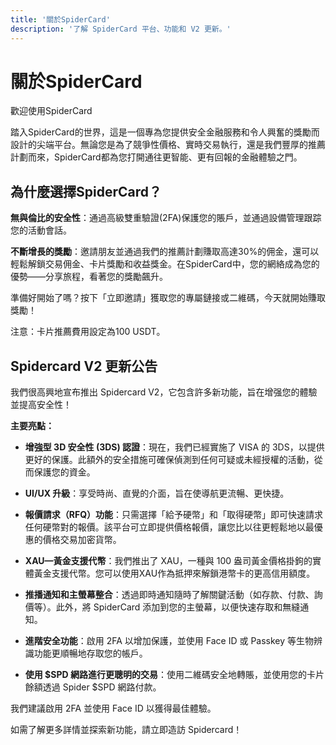 ```yaml
---
title: '關於SpiderCard'
description: '了解 SpiderCard 平台、功能和 V2 更新。'
---
```


# 關於SpiderCard

<Info>
歡迎使用SpiderCard

踏入SpiderCard的世界，這是一個專為您提供安全金融服務和令人興奮的獎勵而設計的尖端平台。無論您是為了競爭性價格、實時交易執行，還是我們豐厚的推薦計劃而來，SpiderCard都為您打開通往更智能、更有回報的金融體驗之門。
</Info>

## 為什麼選擇SpiderCard？

**無與倫比的安全性**：通過高級雙重驗證(2FA)保護您的賬戶，並通過設備管理跟踪您的活動會話。

**不斷增長的獎勵**：邀請朋友並通過我們的推薦計劃賺取高達30%的佣金，還可以輕鬆解鎖交易佣金、卡片獎勵和收益獎金。在SpiderCard中，您的網絡成為您的優勢——分享旅程，看著您的獎勵飆升。

準備好開始了嗎？按下「立即邀請」獲取您的專屬鏈接或二維碼，今天就開始賺取獎勵！

注意：卡片推薦費用設定為100 USDT。

## Spidercard V2 更新公告

我們很高興地宣布推出 Spidercard V2，它包含許多新功能，旨在增强您的體驗並提高安全性！

**主要亮點：**

*   **增強型 3D 安全性 (3DS) 認證**：現在，我們已經實施了 VISA 的 3DS，以提供更好的保護。此額外的安全措施可確保偵測到任何可疑或未經授權的活動，從而保護您的資金。

*   **UI/UX 升級**：享受時尚、直覺的介面，旨在使導航更流暢、更快捷。

*   **報價請求（RFQ）功能**：只需選擇「給予硬幣」和「取得硬幣」即可快速請求任何硬幣對的報價。該平台可立即提供價格報價，讓您比以往更輕鬆地以最優惠的價格交易加密貨幣。

*   **XAU—黃金支援代幣**：我們推出了 XAU，一種與 100 盎司黃金價格掛鉤的實體黃金支援代幣。您可以使用XAU作為抵押來解鎖港幣卡的更高信用額度。

*   **推播通知和主螢幕整合**：透過即時通知隨時了解關鍵活動（如存款、付款、詢價等）。此外，將 SpiderCard 添加到您的主螢幕，以便快速存取和無縫通知。

*   **進階安全功能**：啟用 2FA 以增加保護，並使用 Face ID 或 Passkey 等生物辨識功能更順暢地存取您的帳戶。

*   **使用 $SPD 網路進行更聰明的交易**：使用二維碼安全地轉賬，並使用您的卡片餘額透過 Spider $SPD 網路付款。

我們建議啟用 2FA 並使用 Face ID 以獲得最佳體驗。

如需了解更多詳情並探索新功能，請立即造訪 Spidercard！
